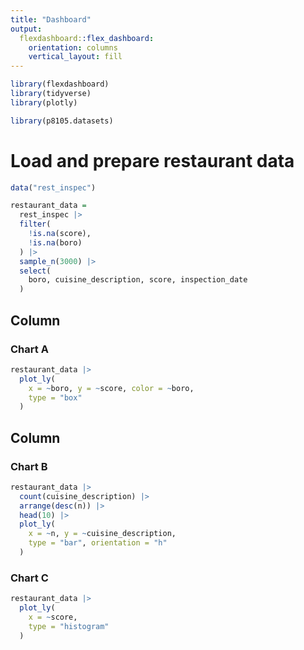```yaml
---
title: "Dashboard"
output: 
  flexdashboard::flex_dashboard:
    orientation: columns
    vertical_layout: fill
---
```


```r
library(flexdashboard)
library(tidyverse)
library(plotly)

library(p8105.datasets)
```

# Load and prepare restaurant data

```r
data("rest_inspec")

restaurant_data =
  rest_inspec |> 
  filter(
    !is.na(score),
    !is.na(boro)
  ) |> 
  sample_n(3000) |> 
  select(
    boro, cuisine_description, score, inspection_date
  )
```

Column {data-width=650}
-----------------------------------------------------------------------

### Chart A

```r
restaurant_data |> 
  plot_ly(
    x = ~boro, y = ~score, color = ~boro,
    type = "box"
  )
```

Column {data-width=350}
-----------------------------------------------------------------------

### Chart B

```r
restaurant_data |> 
  count(cuisine_description) |> 
  arrange(desc(n)) |> 
  head(10) |> 
  plot_ly(
    x = ~n, y = ~cuisine_description,
    type = "bar", orientation = "h"
  )
```

### Chart C

```r
restaurant_data |> 
  plot_ly(
    x = ~score,
    type = "histogram"
  )
```

